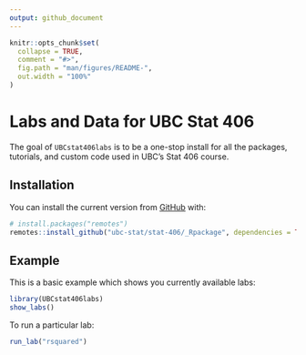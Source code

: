 ```yaml
---
output: github_document
---
```


<!-- README.md is generated from README.Rmd. Please edit that file -->

```r
knitr::opts_chunk$set(
  collapse = TRUE,
  comment = "#>",
  fig.path = "man/figures/README-",
  out.width = "100%"
)
```

# Labs and Data for UBC Stat 406

<!-- badges: start -->
<!-- badges: end -->

The goal of `UBCstat406labs` is to be a one-stop install for all the packages, tutorials, and custom code used in UBC's Stat 406 course.

## Installation

You can install the current version from [GitHub](https://github.com/) with:

```r
# install.packages("remotes")
remotes::install_github("ubc-stat/stat-406/_Rpackage", dependencies = TRUE)
```
## Example

This is a basic example which shows you currently available labs:

```r
library(UBCstat406labs)
show_labs()
```

To run a particular lab:


```r
run_lab("rsquared")
```

